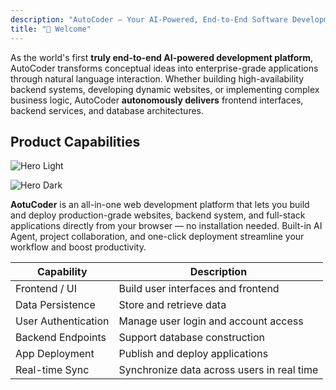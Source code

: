 ```yaml
---
description: "AutoCoder – Your AI-Powered, End-to-End Software Development Platform."
title: "👋 Welcome"
---
```


As the world's first **truly end-to-end AI-powered development platform**, AutoCoder transforms conceptual ideas into enterprise-grade applications through natural language interaction. Whether building high-availability backend systems, developing dynamic websites, or implementing complex business logic, AutoCoder **autonomously delivers** frontend interfaces, backend services, and database architectures.

## **Product Capabilities**

<img
  className="mint-block dark:mint-hidden rounded-2xl"
  src="/微信图片_20250327003833.png"
  alt="Hero Light"
/>

<img
  className="hidden dark:block"
  src="/微信图片_20250327003833.png"
  alt="Hero Dark"
/>

**AotuCoder** is an all-in-one web development platform that lets you build and deploy production-grade websites, backend system, and full-stack applications directly from your browser — no installation needed. Built-in AI Agent, project collaboration, and one-click deployment streamline your workflow and boost productivity.

| **Capability**      | **Description**                            |
| ------------------- | ------------------------------------------ |
| Frontend / UI       | Build user interfaces and frontend         |
| Data Persistence    | Store and retrieve data                    |
| User Authentication | Manage user login and account access       |
| Backend Endpoints   | Support database construction              |
| App Deployment      | Publish and deploy applications            |
| Real-time Sync      | Synchronize data across users in real time |